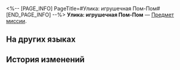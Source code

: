 <%-- [PAGE_INFO]
PageTitle=#Улика: игрушечная Пом-Пом#
[END_PAGE_INFO] --%>
{{Предмет Инфобокс
|id          = 140345
|Изображение = Предмет Улика- игрушечная Пом-Пом.png
|Тип         = Предмет миссии
|Инвентарь   = Миссии
|Редкость    = 3
|Эффект      = 
|Описание    = Красивая игрушка в виде Пом-Пом. Кто знает, зачем она понадобилась Искорке... Может быть, потому что проводник прославилась своей красотой на весь космос?
}}
'''Улика: игрушечная Пом-Пом''' — [[Предмет миссии]].

==На других языках==
{{На других языках
|en   = Evidence: Pom-Pom Toy
|zhs  = 证物：帕姆玩偶
|zht  = 證物：帕姆玩偶
|ja   = 証拠品：パムのぬいぐるみ
|ko   = 증거물: 폼폼 인형
|es   = Prueba: muñeco de Pom-Pom
|fr   = Preuve&nbsp;: Peluche de Pom-Pom
|ru   = Улика: игрушечная Пом-Пом
|th   = หลักฐาน: ตุ๊กตา Pom-Pom
|vi   = Vật Chứng: Búp Bê Pom-Pom
|de   = Beweisstück: Pom-Pom-Plüschfigur
|id   = Barang Bukti: Mainan Pom-Pom
|pt   = Evidência: Brinquedo do Pom-Pom
}}

==История изменений==
{{История изменений|3.5}}